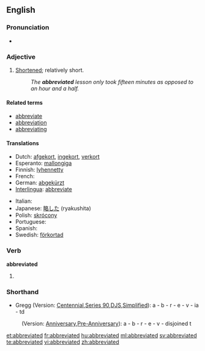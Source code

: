 ==English==

===Pronunciation===
* {{a|RP}} {{IPA|/əˈbriːvieɪtɪd/}}

===Adjective===
{{en-adj}}

# [[shorten|Shortened]]; relatively short.
#: ''The '''abbreviated''' lesson only took fifteen minutes as opposed to an hour and a half.''

====Related terms====
* [[abbreviate]]
* [[abbreviation]]
* [[abbreviating]]

====Translations====
{{trans-top|shortened}}
* Dutch: [[afgekort]], [[ingekort]], [[verkort]]
* Esperanto: [[mallongiga]]
* Finnish: [[lyhennetty]]
* French: {{t+|fr|abrégé}}
* German: [[abgekürzt]]
* [[Interlingua]]: [[abbreviate]]
{{trans-mid}}
* Italian: {{t-|it|abbreviato}}
* Japanese: [[略した]] (ryakushita)
* Polish: [[skrócony]]
* Portuguese: {{t-|pt|abreviado}}
* Spanish: {{t+|es|abreviado}}
* Swedish: [[förkortad]]
{{trans-bottom}}

===Verb===
'''abbreviated'''

# {{past of|[[abbreviate]]}}

===Shorthand===
* Gregg (Version: [http://en.wikipedia.org/wiki/Gregg_Shorthand#Centennial_Gregg_Shorthand Centennial],[http://en.wikipedia.org/wiki/Gregg_Shorthand#Series_90_Gregg_Shorthand Series 90],[http://en.wikipedia.org/wiki/Gregg_Shorthand#Diamond_Jubilee_Gregg_Shorthand  DJS],[http://en.wikipedia.org/wiki/Gregg_Shorthand#Simplified_Gregg_Shorthand Simplified]): a - b - r - e - v - ia - td
: (Version: [http://en.wikipedia.org/wiki/Gregg_Shorthand#Anniversary_Gregg_Shorthand Anniversary],[http://en.wikipedia.org/wiki/Gregg_Shorthand#Pre-Anniversary_Gregg_Shorthand Pre-Anniversary]): a - b - r - e - v - disjoined t

[[et:abbreviated]]
[[fr:abbreviated]]
[[hu:abbreviated]]
[[ml:abbreviated]]
[[sv:abbreviated]]
[[te:abbreviated]]
[[vi:abbreviated]]
[[zh:abbreviated]]